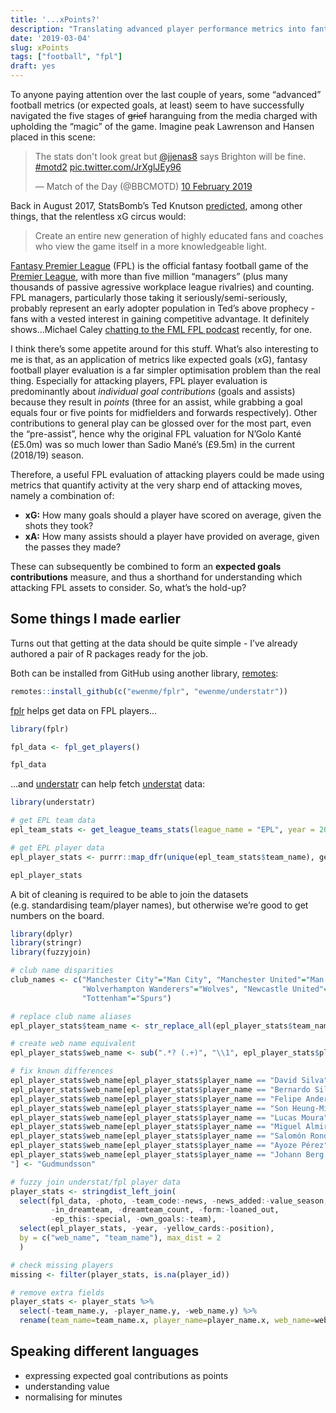 ```yaml
---
title: '...xPoints?'
description: "Translating advanced player performance metrics into fantasy football points potential."
date: '2019-03-04'
slug: xPoints
tags: ["football", "fpl"]
draft: yes
---
```


To anyone paying attention over the last couple of years, some "advanced" football metrics (or expected goals, at least) seem to have successfully navigated the five stages of ~~grief~~ haranguing from the media charged with upholding the "magic" of the game. Imagine peak Lawrenson and Hansen placed in this scene:

<blockquote class="twitter-tweet" data-lang="en-gb"><p lang="en" dir="ltr">The stats don&#39;t look great but <a href="https://twitter.com/jjenas8?ref_src=twsrc%5Etfw">@jjenas8</a> says Brighton will be fine. <a href="https://twitter.com/hashtag/motd2?src=hash&amp;ref_src=twsrc%5Etfw">#motd2</a> <a href="https://t.co/JrXglJEy96">pic.twitter.com/JrXglJEy96</a></p>&mdash; Match of the Day (@BBCMOTD) <a href="https://twitter.com/BBCMOTD/status/1094731648178913280?ref_src=twsrc%5Etfw">10 February 2019</a></blockquote>
<script async src="https://platform.twitter.com/widgets.js" charset="utf-8"></script>

Back in August 2017, StatsBomb's Ted Knutson [predicted](https://statsbomb.com/2017/08/xg-is-on-tv-now-what/), among other things, that the relentless xG circus would:

> Create an entire new generation of highly educated fans and coaches who view the game itself in a more knowledgeable light.

[Fantasy Premier League](https://fantasy.premierleague.com/) (FPL) is the official fantasy football game of the [Premier League](https://en.wikipedia.org/wiki/Premier_League), with more than five million "managers" (plus many thousands of passive agressive workplace league rivalries) and counting. FPL managers, particularly those taking it seriously/semi-seriously, probably represent an early adopter population in Ted's above prophecy - fans with a vested interest in gaining competitive advantage. It definitely shows...Michael Caley [chatting to the FML FPL podcast](http://fmlfpl.libsyn.com/ep-161-fireside-chat-with-michael-caley) recently, for one.

I think there's some appetite around for this stuff. What's also interesting to me is that, as an application of metrics like expected goals (xG), fantasy football player evaluation is a far simpler optimisation problem than the real thing. Especially for attacking players, FPL player evaluation is predominantly about *individual goal contributions* (goals and assists) because they result in *points* (three for an assist, while grabbing a goal equals four or five points for midfielders and forwards respectively). Other contributions to general play can be glossed over for the most part, even the "pre-assist", hence why the original FPL valuation for N'Golo Kanté (£5.0m) was so much lower than Sadio Mané's (£9.5m) in the current (2018/19) season.

Therefore, a useful FPL evaluation of attacking players could be made using metrics that quantify activity at the very sharp end of attacking moves, namely a combination of:

- **xG:** How many goals should a player have scored on average, given the shots they took?
- **xA:** How many assists should a player have provided on average, given the passes they made?

These can subsequently be combined to form an **expected goals contributions** measure, and thus a shorthand for understanding which attacking FPL assets to consider. So, what's the hold-up?

## Some things I made earlier

Turns out that getting at the data should be quite simple - I've already authored a pair of R packages ready for the job. 

Both can be installed from GitHub using another library, [remotes](https://github.com/r-lib/remotes):

```r
remotes::install_github(c("ewenme/fplr", "ewenme/understatr"))
```

[fplr](https://ewenme.github.io/fplr/) helps get data on FPL players...

```r
library(fplr)

fpl_data <- fpl_get_players()

fpl_data
```

...and [understatr](https://github.com/ewenme/understatr) can help fetch [understat](https://understat.com/) data:

```r
library(understatr)

# get EPL team data
epl_team_stats <- get_league_teams_stats(league_name = "EPL", year = 2018)

# get EPL player data
epl_player_stats <- purrr::map_dfr(unique(epl_team_stats$team_name), get_team_players_stats, year = 2018)

epl_player_stats
```

A bit of cleaning is required to be able to join the datasets (e.g. standardising team/player names), but otherwise we're good to get numbers on the board.

```r
library(dplyr)
library(stringr)
library(fuzzyjoin)

# club name disparities
club_names <- c("Manchester City"="Man City", "Manchester United"="Man Utd", 
                "Wolverhampton Wanderers"="Wolves", "Newcastle United"="Newcastle",
                "Tottenham"="Spurs")

# replace club name aliases
epl_player_stats$team_name <- str_replace_all(epl_player_stats$team_name, pattern = club_names)

# create web name equivalent
epl_player_stats$web_name <- sub(".*? (.+)", "\\1", epl_player_stats$player_name)

# fix known differences
epl_player_stats$web_name[epl_player_stats$player_name == "David Silva"] <- "David Silva"
epl_player_stats$web_name[epl_player_stats$player_name == "Bernardo Silva"] <- "Bernardo Silva"
epl_player_stats$web_name[epl_player_stats$player_name == "Felipe Anderson"] <- "Felipe Anderson"
epl_player_stats$web_name[epl_player_stats$player_name == "Son Heung-Min"] <- "Son"
epl_player_stats$web_name[epl_player_stats$player_name == "Lucas Moura"] <- "Lucas Moura"
epl_player_stats$web_name[epl_player_stats$player_name == "Miguel Almirón"] <- "Almirón"
epl_player_stats$web_name[epl_player_stats$player_name == "Salomón Rondón"] <- "Rondón"
epl_player_stats$web_name[epl_player_stats$player_name == "Ayoze Pérez"] <- "Pérez"
epl_player_stats$web_name[epl_player_stats$player_name == "Johann Berg Gudmundsson
"] <- "Gudmundsson"

# fuzzy join understat/fpl player data
player_stats <- stringdist_left_join(
  select(fpl_data, -photo, -team_code:-news, -news_added:-value_season,
         -in_dreamteam, -dreamteam_count, -form:-loaned_out, 
         -ep_this:-special, -own_goals:-team), 
  select(epl_player_stats, -year, -yellow_cards:-position), 
  by = c("web_name", "team_name"), max_dist = 2
  )

# check missing players
missing <- filter(player_stats, is.na(player_id))

# remove extra fields
player_stats <- player_stats %>% 
  select(-team_name.y, -player_name.y, -web_name.y) %>% 
  rename(team_name=team_name.x, player_name=player_name.x, web_name=web_name.x)
```



## Speaking different languages



- expressing expected goal contributions as points
- understanding value
- normalising for minutes

